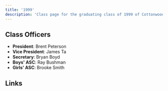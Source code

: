 ```yaml
---
title: '1999'
description: 'Class page for the graduating class of 1999 of Cottonwood High School.'
---
```


## Class Officers

- **President**: Brent Peterson
- **Vice President**: James Ta
- **Secretary**: Bryan Boyd
- **Boys' ASC**: Ray Bushman
- **Girls' ASC**: Brooke Smith

## Links


<CardGrid>
  <LinkCard
    title="Class of 1999 Facebook"
    href="https://www.facebook.com/groups/407060940059353/"
    description="Official Facebook group for the class of '99."
  />
</CardGrid>
